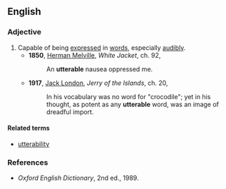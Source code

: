 ==English==

===Adjective===
{{en-adj|-}}

#Capable of being [[express]]ed in [[words]], especially [[audibly]].
#*'''1850''', [[w:Herman_Melville|Herman Melville]], ''White Jacket'', ch. 92,
#*:An '''utterable''' nausea oppressed me.
#*'''1917''', [[w:Jack_London|Jack London]], ''Jerry of the Islands'', ch. 20,
#*:In his vocabulary was no word for "crocodile"; yet in his thought, as potent as any '''utterable''' word, was an image of dreadful import.

====Related terms====
*[[utterability]]

===References===
*''Oxford English Dictionary'', 2nd ed., 1989.